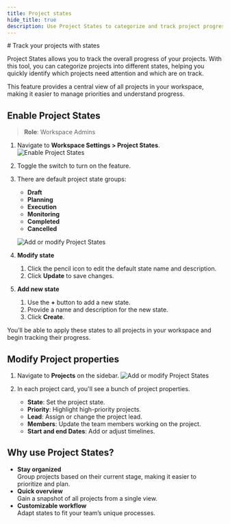 ```yaml
---
title: Project states
hide_title: true
description: Use Project States to categorize and track project progress across your workspace.
---
```



<div className="tag-wrapper">
  # Track your projects with states
  <Tags tags={[{ name: "Pro", link: "https://plane.so/pricing", additionalClass: "pro" }]} />
</div>

Project States allows you to track the overall progress of your projects. With this tool, you can categorize projects into different states, helping you quickly identify which projects need attention and which are on track.

This feature provides a central view of all projects in your workspace, making it easier to manage priorities and understand progress.

## Enable Project States

> **Role**: Workspace Admins

1. Navigate to **Workspace Settings > Project States**.
   ![Enable Project States](https://media.docs.plane.so/projects/enable-project-states.webp#center)

2. Toggle the switch to turn on the feature.

3. There are default project state groups:
   - **Draft**
   - **Planning**
   - **Execution**
   - **Monitoring**
   - **Completed**
   - **Cancelled**

   ![Add or modify Project States](https://media.docs.plane.so/projects/add-modify-project-states.webp#center)

4. **Modify state**
   1. Click the pencil icon to edit the default state name and description.
   2. Click **Update** to save changes.

5. **Add new state**
   1. Use the **+** button to add a new state.
   2. Provide a name and description for the new state.
   3. Click **Create**.

You’ll be able to apply these states to all projects in your workspace and begin tracking their progress.

## Modify Project properties

1. Navigate to **Projects** on the sidebar.
   ![Add or modify Project States](https://media.docs.plane.so/projects/modify-project-states.webp#center)

2. In each project card, you'll see a bunch of project properties.
   - **State**: Set the project state.
   - **Priority**: Highlight high-priority projects.
   - **Lead**: Assign or change the project lead.
   - **Members**: Update the team members working on the project.
   - **Start and end Dates**: Add or adjust timelines.

## Why use Project States?

- **Stay organized**  
  Group projects based on their current stage, making it easier to prioritize and plan.
- **Quick overview**  
  Gain a snapshot of all projects from a single view.
- **Customizable workflow**  
  Adapt states to fit your team’s unique processes.

